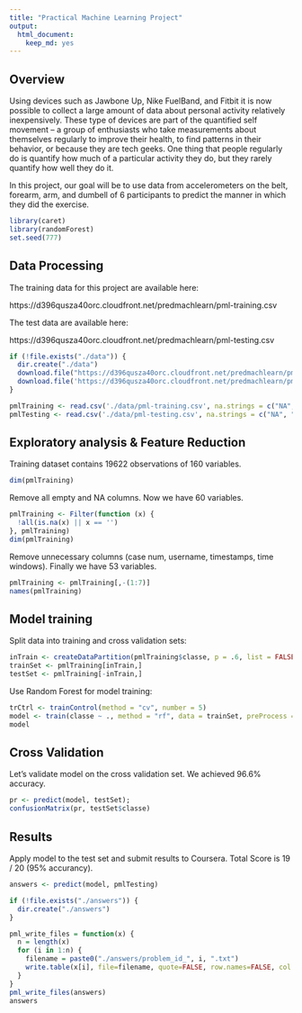 ```yaml
---
title: "Practical Machine Learning Project"
output:
  html_document:
    keep_md: yes
---
```


Overview
--------

Using devices such as Jawbone Up, Nike FuelBand, and Fitbit it is now possible to collect a large amount of data about personal activity relatively inexpensively. These type of devices are part of the quantified self movement – a group of enthusiasts who take measurements about themselves regularly to improve their health, to find patterns in their behavior, or because they are tech geeks. One thing that people regularly do is quantify how much of a particular activity they do, but they rarely quantify how well they do it.

In this project, our goal will be to use data from accelerometers on the belt, forearm, arm, and dumbell of 6 participants to predict the manner in which they did the exercise.

```r
library(caret)
library(randomForest)
set.seed(777)
```

Data Processing
---------------

The training data for this project are available here: 

https://d396qusza40orc.cloudfront.net/predmachlearn/pml-training.csv

The test data are available here: 

https://d396qusza40orc.cloudfront.net/predmachlearn/pml-testing.csv

```r
if (!file.exists("./data")) {
  dir.create("./data")
  download.file("https://d396qusza40orc.cloudfront.net/predmachlearn/pml-training.csv", destfile = "./data/pml-training.csv", method = "curl")
  download.file('https://d396qusza40orc.cloudfront.net/predmachlearn/pml-testing.csv', destfile = "./data/pml-testing.csv", method = "curl")
}

pmlTraining <- read.csv('./data/pml-training.csv', na.strings = c("NA", "", " ", "#DIV/0!"))
pmlTesting <- read.csv('./data/pml-testing.csv', na.strings = c("NA", "", " ", "#DIV/0!"))
```

Exploratory analysis & Feature Reduction
----------------------------------------

Training dataset contains 19622 observations of 160 variables.

```r
dim(pmlTraining)
```

Remove all empty and NA columns. Now we have 60 variables.

```r
pmlTraining <- Filter(function (x) {
  !all(is.na(x) || x == '')
}, pmlTraining)
dim(pmlTraining)
```

Remove unnecessary columns (case num, username, timestamps, time windows). Finally we have 53 variables.
```r
pmlTraining <- pmlTraining[,-(1:7)]
names(pmlTraining)
```


Model training
--------------

Split data into training and cross validation sets:

```r
inTrain <- createDataPartition(pmlTraining$classe, p = .6, list = FALSE)
trainSet <- pmlTraining[inTrain,]
testSet <- pmlTraining[-inTrain,]
```

Use Random Forest for model training:

```r
trCtrl <- trainControl(method = "cv", number = 5)
model <- train(classe ~ ., method = "rf", data = trainSet, preProcess = "pca", ntree = 100, trControl = trCtrl)
model
```

Cross Validation
----------------

Let's validate model on the cross validation set. We achieved 96.6% accuracy.

```r
pr <- predict(model, testSet);
confusionMatrix(pr, testSet$classe)
```

Results
-------

Apply model to the test set and submit results to Coursera. Total Score is 19 / 20 (95% accurancy).

```r
answers <- predict(model, pmlTesting)

if (!file.exists("./answers")) {
  dir.create("./answers")
}

pml_write_files = function(x) {
  n = length(x)
  for (i in 1:n) {
    filename = paste0("./answers/problem_id_", i, ".txt")
    write.table(x[i], file=filename, quote=FALSE, row.names=FALSE, col.names=FALSE)
  }
}
pml_write_files(answers)
answers
```